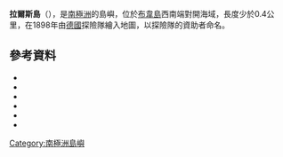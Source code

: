 {{coord|54|27|11|S|3|18|54|E|type:isle_region:BV|display=title}}

'''拉爾斯島'''（{{lang-de|Larsøya}}），是[[南極洲|南極洲]]的島嶼，位於[[布韋島|布韋島]]西南端對開海域，長度少於0.4公里，在1898年由[[德國|德國]]探險隊繪入地圖，以探險隊的資助者命名。

==參考資料==
*{{cite web |title=Larsøya |url=http://stadnamn.npolar.no/stadnamn/Lars%C3%B8ya?ident=903010&lang=en |publisher=Norwegian Polar Institute |accessdate=8 May 2012 |archivedate=2012-05-10 |archiveurl=https://www.webcitation.org/67YXwYsDD?url=http://stadnamn.npolar.no/stadnamn/Lars%C3%B8ya?ident=903010 |deadurl=yes }}
*{{cite book |last=Barr |first=Susan |title=Norway's Polar Territories |location=Oslo |publisher=Aschehoug |year=1987 |isbn=82-03-15689-4 |page=59}}
*{{cite gnis | type = antarid | id = 8543| name = Lars Island | accessdate = 2013-06-03}}
*{{cite journal |url=http://www.antarctica.ac.uk/documents/bas_bulletins/bulletin13_06.pdf |title=Historical and Geological Notes on Bouvetøya |author=P. E. Baker |journal=British Antarctic Survey Bulletin |issue=13 |year=1967 |pages=71–84 |accessdate=8 May 2012 |archivedate=2012年5月8日 |archiveurl=https://www.webcitation.org/67VhQJ7uf?url=http://www.antarctica.ac.uk/documents/bas_bulletins/bulletin13_06.pdf |deadurl=yes }}
*{{cite book |last=Rubin |first=Jeff |title=Antarctica |publisher=Lonely Planet |year=2005 |isbn=1-74059-094-5 |page=155}}
*{{usgs-gazetteer|id=8543|name=Lars Island}}

{{Antarctica-geo-stub}}
[[Category:南極洲島嶼|Category:南極洲島嶼]]